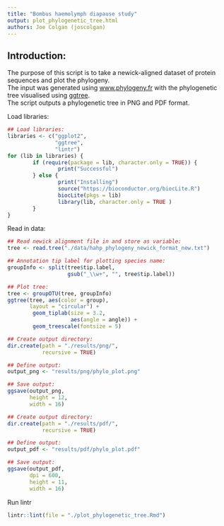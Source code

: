 ```yaml
---
title: "Bombus haemolymph diapause study"
output: plot_phylogenetic_tree.html
authors: Joe Colgan (joscolgan)
---
```


## Introduction:  
The purpose of this script is to take a newick-aligned dataset of protein sequences and plot the phylogeny.  
The input was generated using [www.phylogeny.fr](http://www.phylogeny.fr/) with the phylogenetic tree visualised using [ggtree](https://bioconductor.org/packages/release/bioc/html/ggtree.html).   
The script outputs a phylogenetic tree in PNG and PDF format.

Load libraries:

```r
## Load libraries:
libraries <- c("ggplot2",
               "ggtree",
               "lintr")
for (lib in libraries) {
        if (require(package = lib, character.only = TRUE)) {
                print("Successful")
        } else {
                print("Installing")
                source("https://bioconductor.org/biocLite.R")
                biocLite(pkgs = lib)
                library(lib, character.only = TRUE )
        }
}
```

Read in data:

```r
## Read newick alignment file in and store as variable:
tree <- read.tree("./data/hahp_phylogeny_newick_format_new.txt")

## Annotation tip label for plotting species name:
groupInfo <- split(tree$tip.label,
                   gsub("_\\w+", "", tree$tip.label))

## Plot tree:
tree <- groupOTU(tree, groupInfo)
ggtree(tree, aes(color = group),
       layout = "circular") +
        geom_tiplab(size = 3.2,
                    aes(angle = angle)) +
        geom_treescale(fontsize = 5)

## Create output directory:
dir.create(path = "./results/png/",
           recursive = TRUE)

## Define output:
output_png <- "results/png/phylo_plot.png"

## Save output:
ggsave(output_png,
       height = 12,
       width = 16)

## Create output directory:
dir.create(path = "./results/pdf/",
           recursive = TRUE)

## Define output:
output_pdf <- "results/pdf/phylo_plot.pdf"

## Save output:
ggsave(output_pdf,
       dpi = 600,
       height = 11,
       width = 16)

```
Run lintr

```r
lintr::lint(file = "./plot_phylogenetic_tree.Rmd")
```

